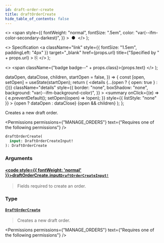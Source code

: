```yaml
---
id: draft-order-create
title: draftOrderCreate
hide_table_of_contents: false
---
```


  <>
    <span
      style={{
        fontWeight: "normal",
        fontSize: ".5em",
        color: "var(--ifm-color-secondary-darkest)",
      }}
    >
      &nbsp;●&nbsp;
    </span>
  </>
);

  <>
    Specification
    <a
      className="link"
      style={{ fontSize: "1.5em", paddingLeft: "4px" }}
      target="\_blank"
      href={props.url}
      title={"Specified by " + props.url}
    >
      ⎘
    </a>
  </>
);

  <>
    <span className={"badge badge--" + props.class}>{props.text}</span>
  </>
);


  dataOpen,
  dataClose,
  children,
  startOpen = false,
}) => {
  const [open, setOpen] = useState(startOpen);
  return (
    <details
      {...(open ? { open: true } : {})}
      className="details"
      style={{
        border: "none",
        boxShadow: "none",
        background: "var(--ifm-background-color)",
      }}
    >
      <summary
        onClick={(e) => {
          e.preventDefault();
          setOpen((open) => !open);
        }}
        style={{ listStyle: "none" }}
      >
        {open ? dataOpen : dataClose}
      </summary>
      {open && children}
    </details>
  );
};

Creates a new draft order.

<Permissions
  permissions={"MANAGE_ORDERS"}
  text={"Requires one of the following permissions"}
/>

```graphql
draftOrderCreate(
  input: DraftOrderCreateInput!
): DraftOrderCreate
```

### Arguments

#### [<code style={{ fontWeight: 'normal' }}>draftOrderCreate.<b>input</b></code>](#)<Bullet />[`DraftOrderCreateInput!`](../../../api-reference/orders/inputs/draft-order-create-input) <Badge class="secondary" text="non-null"/> <Badge class="secondary" text="input"/>

> Fields required to create an order.

### Type

#### [`DraftOrderCreate`](../../../api-reference/orders/objects/draft-order-create) <Badge class="secondary" text="object"/>

> Creates a new draft order.

<Permissions
  permissions={"MANAGE_ORDERS"}
  text={"Requires one of the following permissions"}
/>


